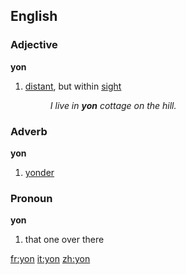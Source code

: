 ==English==
===Adjective===
'''yon'''
# [[distant]], but within [[sight]]
#:''I live in '''yon''' cottage on the hill.''
===Adverb===
'''yon'''
# [[yonder]]
===Pronoun===
'''yon'''
# that one over there

[[fr:yon]]
[[it:yon]]
[[zh:yon]]